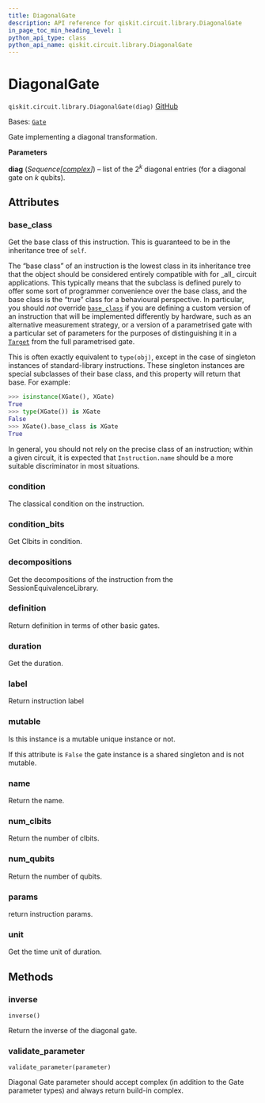 ```yaml
---
title: DiagonalGate
description: API reference for qiskit.circuit.library.DiagonalGate
in_page_toc_min_heading_level: 1
python_api_type: class
python_api_name: qiskit.circuit.library.DiagonalGate
---
```


# DiagonalGate

<span id="qiskit.circuit.library.DiagonalGate" />

`qiskit.circuit.library.DiagonalGate(diag)` [GitHub](https://github.com/qiskit/qiskit/tree/stable/0.46/qiskit/circuit/library/generalized_gates/diagonal.py "view source code")

Bases: [`Gate`](qiskit.circuit.Gate "qiskit.circuit.gate.Gate")

Gate implementing a diagonal transformation.

**Parameters**

**diag** (*Sequence\[*[*complex*](https://docs.python.org/3/library/functions.html#complex "(in Python v3.12)")*]*) – list of the $2^k$ diagonal entries (for a diagonal gate on $k$ qubits).

## Attributes

<span id="qiskit.circuit.library.DiagonalGate.base_class" />

### base\_class

Get the base class of this instruction. This is guaranteed to be in the inheritance tree of `self`.

The “base class” of an instruction is the lowest class in its inheritance tree that the object should be considered entirely compatible with for \_all\_ circuit applications. This typically means that the subclass is defined purely to offer some sort of programmer convenience over the base class, and the base class is the “true” class for a behavioural perspective. In particular, you should *not* override [`base_class`](#qiskit.circuit.library.DiagonalGate.base_class "qiskit.circuit.library.DiagonalGate.base_class") if you are defining a custom version of an instruction that will be implemented differently by hardware, such as an alternative measurement strategy, or a version of a parametrised gate with a particular set of parameters for the purposes of distinguishing it in a [`Target`](qiskit.transpiler.Target "qiskit.transpiler.Target") from the full parametrised gate.

This is often exactly equivalent to `type(obj)`, except in the case of singleton instances of standard-library instructions. These singleton instances are special subclasses of their base class, and this property will return that base. For example:

```python
>>> isinstance(XGate(), XGate)
True
>>> type(XGate()) is XGate
False
>>> XGate().base_class is XGate
True
```

In general, you should not rely on the precise class of an instruction; within a given circuit, it is expected that `Instruction.name` should be a more suitable discriminator in most situations.

<span id="qiskit.circuit.library.DiagonalGate.condition" />

### condition

The classical condition on the instruction.

<span id="qiskit.circuit.library.DiagonalGate.condition_bits" />

### condition\_bits

Get Clbits in condition.

<span id="qiskit.circuit.library.DiagonalGate.decompositions" />

### decompositions

Get the decompositions of the instruction from the SessionEquivalenceLibrary.

<span id="qiskit.circuit.library.DiagonalGate.definition" />

### definition

Return definition in terms of other basic gates.

<span id="qiskit.circuit.library.DiagonalGate.duration" />

### duration

Get the duration.

<span id="qiskit.circuit.library.DiagonalGate.label" />

### label

Return instruction label

<span id="qiskit.circuit.library.DiagonalGate.mutable" />

### mutable

Is this instance is a mutable unique instance or not.

If this attribute is `False` the gate instance is a shared singleton and is not mutable.

<span id="qiskit.circuit.library.DiagonalGate.name" />

### name

Return the name.

<span id="qiskit.circuit.library.DiagonalGate.num_clbits" />

### num\_clbits

Return the number of clbits.

<span id="qiskit.circuit.library.DiagonalGate.num_qubits" />

### num\_qubits

Return the number of qubits.

<span id="qiskit.circuit.library.DiagonalGate.params" />

### params

return instruction params.

<span id="qiskit.circuit.library.DiagonalGate.unit" />

### unit

Get the time unit of duration.

## Methods

### inverse

<span id="qiskit.circuit.library.DiagonalGate.inverse" />

`inverse()`

Return the inverse of the diagonal gate.

### validate\_parameter

<span id="qiskit.circuit.library.DiagonalGate.validate_parameter" />

`validate_parameter(parameter)`

Diagonal Gate parameter should accept complex (in addition to the Gate parameter types) and always return build-in complex.

